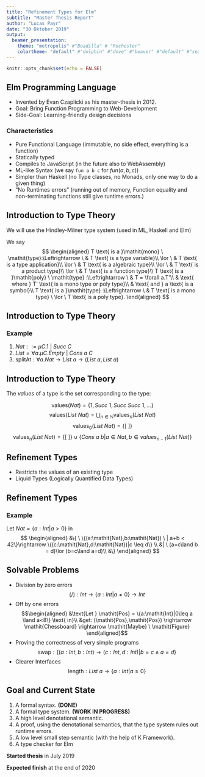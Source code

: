 ```yaml
---
title: "Refinement Types for Elm"
subtitle: "Master Thesis Report"
author: "Lucas Payr"
date: "30 Oktober 2019"
output:
  beamer_presentation:
    theme: "metropolis" #"Boadilla" # "Rochester"
    colortheme: "default" #"dolphin" #"dove" #"beaver" #"default" #"seagull"
---
```


```r
knitr::opts_chunk$set(echo = FALSE)
```

## Elm Programming Language

* Invented by Evan Czaplicki as his master-thesis in 2012.
* Goal: Bring Function Programming to Web-Development
* Side-Goal: Learning-friendly design decisions

### Characteristics

* Pure Functional Language (immutable, no side effect, everything is a function)
* Statically typed
* Compiles to JavaScript (in the future also to WebAssembly)
* ML-like Syntax (we say `fun a b c` for $fun(a,b,c)$)
* Simpler than Haskell (no Type classes, no Monads, only one way to do a given thing)
* "No Runtimes errors" (running out of memory, Function equality and non-terminating functions still give runtime errors.)

## Introduction to Type Theory

We will use the Hindley-Milner type system (used in ML, Haskell and Elm)

We say
$$
\begin{aligned}
  T \text{ is a }\mathit{mono} \ \mathit{type}:\Leftrightarrow
       \ & T \text{ is a type variable}\\
  \lor \ & T \text{ is a type application}\\
  \lor \ & T \text{ is a algebraic type}\\
  \lor \ & T \text{ is a product type}\\
  \lor \ & T \text{ is a function type}\\
  T \text{ is a }\mathit{poly} \ \mathit{type} :\Leftrightarrow
       \ & T = \forall a.T'\\
         & \text{ where } T' \text{ is a mono type or poly type}\\
         & \text{ and } a \text{ is a symbol}\\
  T \text{ is a }\mathit{type} :\Leftrightarrow 
       \ & T \text{ is a mono type} \ \lor \ T \text{ is a poly type}.
\end{aligned}
$$  

## Introduction to Type Theory

### Example

1. $\mathit{Nat} ::= \mu C.1 \ | \ \mathit{Succ} \ C$
2. $\mathit{List} = \forall a.\mu C. \mathit{Empty} \ | \ \mathit{Cons} \ a \ C$
3. $\text{splitAt}:\forall a.\mathit{Nat} \rightarrow List \ a \rightarrow (List \ a,List \ a)$

## Introduction to Type Theory
The $values$ of a type is the set corresponding to the type:

$$\text{values}(\mathit{Nat}) = \{1,\mathit{Succ} \ 1, \mathit{Succ} \ \mathit{Succ} \ 1,\dots\}$$
$$\text{values}(\mathit{List} \ \mathit{Nat}) = \bigcup_{n\in\mathbb{N}} \text{values}_n(\mathit{List} \ \mathit{Nat})$$
$$\text{values}_0(List \ Nat) = \{[\ ]\}$$
$$\text{values}_n(List \ Nat) = \{[\ ]\}\cup\{Cons \ a \ b|a\in Nat,b\in values_{n-1}(List \ Nat)\}$$

## Refinement Types

* Restricts the values of an existing type
* Liquid Types (Logically Quantified Data Types)

\begin{definition}[Liquid Types]
Let $T$ be a Type Application of $\mathit{Int}$, tuples and functions.
Let $q$ be a predicate consisting of

\begin{itemize}
\item Logical operations $\neg,\land,\lor$
\item Logical constants $True, False$
\item Comparisons $<,\leq,=,\neq$
\item Integer operations $+, \cdot c$ where c is a constant
\item Integer constants $0,3,42,\dots$
\item Bound variables $a,b,c,\dots$
\end{itemize}

Then we call $\{ a:T | q(a) \}$ a \textit{Liquid Type}.
\end{definition}

## Refinement Types

### Example

Let $Nat = \{a:Int| a > 0\}$ in
$$
\begin{aligned}
&\{ \ \{(a:\mathit{Nat},b:\mathit{Nat}) \ | a+b < 42\}\rightarrow \{(c:\mathit{Nat},d:\mathit{Nat})|c \leq d\} \\
&| \  (a=c\land b = d)\lor (b=c\land a=d)\\
&\}
\end{aligned}
$$

## Solvable Problems

* Division by zero errors $$(/):\mathit{Int} \rightarrow \{a:\mathit{Int}|a\neq 0\} \rightarrow \mathit{Int}$$
* Off by one errors
    $$\begin{aligned}
      &\text{Let } \mathit{Pos} = \{a:\mathit{Int}|0\leq a \land a<8\} \text{ in}\\
      &get: (\mathit{Pos},\mathit{Pos}) \rightarrow \mathit{Chessboard} \rightarrow \mathit{Maybe} \ \mathit{Figure}
    \end{aligned}$$
* Proving the correctness of very simple programs $$\text{swap}:\{(a:\mathit{Int},b:\mathit{Int})\rightarrow(c:\mathit{Int},d:\mathit{Int})|b=c\land a = d\}$$
* Clearer Interfaces $$\text{length}: \mathit{List} \ a \rightarrow \{a:\mathit{Int}| a \geq 0\}$$

## Goal and Current State

1. A formal syntax. **(DONE)**
3. A formal type system. **(WORK IN PROGRESS)**
4. A high level denotational semantic.
5. A proof, using the denotational semantics, that the type system rules out runtime errors.
6. A low level small step semantic (with the help of K Framework).
7. A type checker for Elm

**Started thesis** in July 2019

**Expected finish** at the end of 2020
